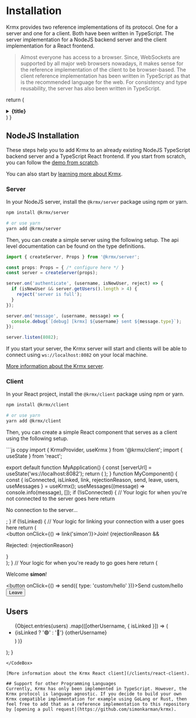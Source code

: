 # Installation
Krmx provides two reference implementations of its protocol. One for a server and one for a client. Both have been written in TypeScript. The server implementation for a NodeJS backend server and the client implementation for a React frontend.

> Almost everyone has access to a browser. Since, WebSockets are supported by all major web browsers nowadays, it makes sense for the reference implementation of the client to be browser-based. The client reference implementation has been written in TypeScript as that is the recommended language for the web. For consistency and type reusability, the server has also been written in TypeScript.

  return (
    <details
      className="last-of-type:mb-0 rounded-lg bg-neutral-100 dark:bg-neutral-800 p-2 mt-4"
    >
      <summary>
        <strong className="text-lg">{title}</strong>
      </summary>
      <div className="px-4">{children}</div>
    </details>
  )
}

## NodeJS Installation
These steps help you to add Krmx to an already existing NodeJS TypeScript backend server and a TypeScript React frontend. If you start from scratch, you can follow the [demo from scratch](/getting-started/demo).

You can also start by [learning more about Krmx](/learn).

### Server
In your NodeJS server, install the `@krmx/server` package using npm or yarn.
```bash
npm install @krmx/server

# or use yarn
yarn add @krmx/server
```

Then, you can create a simple server using the following setup. The api level documentation can be found on the type definitions.
<CodeBox title='Example Server Code'>
  ```ts copy
  import { createServer, Props } from '@krmx/server';

  const props: Props = { /* configure here */ }
  const server = createServer(props);

  server.on('authenticate', (username, isNewUser, reject) => {
    if (isNewUser && server.getUsers().length > 4) {
      reject('server is full');
    }
  });

  server.on('message', (username, message) => {
    console.debug(`[debug] [krmx] ${username} sent ${message.type}`);
  });

  server.listen(8082);
  ```
</CodeBox>

If you start your server, the Krmx server will start and clients will be able to connect using `ws://localhost:8082` on your local machine.

[More information about the Krmx server](/server).

### Client
In your React project, install the `@krmx/client` package using npm or yarn.
```bash
npm install @krmx/client

# or use yarn
yarn add @krmx/client
```

Then, you can create a simple React component that serves as a client using the following setup.

<CodeBox title='Example Client Code'>
  ```js copy
  import { KrmxProvider, useKrmx } from '@krmx/client';
  import { useState } from 'react';

  export default function MyApplication() {
    const [serverUrl] = useState('ws://localhost:8082');
    return (
      <KrmxProvider serverUrl={serverUrl} >
        <MyComponent/>
      </KrmxProvider>
    );
  }
  function MyComponent() {
    const { isConnected, isLinked, link, rejectionReason, send, leave, users, useMessages } = useKrmx();
    useMessages((message) => console.info(message), []);
    if (!isConnected) {
      // Your logic for when you're not connected to the server goes here
      return <p>No connection to the server...</p>;
    }
    if (!isLinked) {
      // Your logic for linking your connection with a user goes here
      return (
        <div>
          <button onClick={() => link('simon')}>Join!</button>
          {rejectionReason && <p>Rejected: {rejectionReason}</p>}
        </div>
      );
    }
    // Your logic for when you're ready to go goes here
    return (
      <div>
        <p>
          Welcome <strong>simon</strong>!
        </p>
        <button onClick={() => send({ type: 'custom/hello' })}>Send custom/hello</button>
        <button onClick={leave}>Leave</button>
        <h2>Users</h2>
        <ul>
          {Object.entries(users)
            .map(([otherUsername, { isLinked }]) => (
              <li key={otherUsername}>
                {isLinked ? '🟢' : '🔴'} {otherUsername}
              </li>)
            )}
        </ul>
      </div>
    );
  }
  ```
</CodeBox>

[More information about the Krmx React client](/clients/react-client).

## Support for other Programming Languages
Currently, Krmx has only been implemented in TypeScript. However, the Krmx protocol is language agnostic. If you decide to build your own Krmx compatible implementation for example using GoLang or Rust, then feel free to add that as a reference implementation to this repository by [opening a pull request](https://github.com/simonkarman/krmx).


